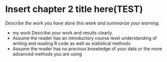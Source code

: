 # Insert chapter 2 title here(TEST)

*Describe the work you have done this week and summarize your learning.*

- my work Describe your work and results clearly. 
- Assume the reader has an introductory course level understanding of writing and reading R code as well as statistical methods
- Assume the reader has no previous knowledge of your data or the more advanced methods you are using  
